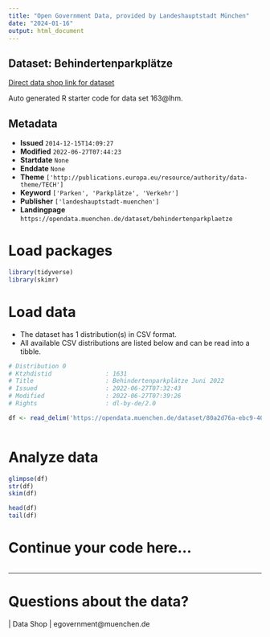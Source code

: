 ```yaml
---
title: "Open Government Data, provided by Landeshauptstadt München"
date: "2024-01-16"
output: html_document
---
```


## Dataset: Behindertenparkplätze

[Direct data shop link for dataset](https://opendata.muenchen.de/dataset/behindertenparkplaetze)

Auto generated R starter code for data set 163@lhm.

## Metadata

- **Issued** `2014-12-15T14:09:27`
- **Modified** `2022-06-27T07:44:23`
- **Startdate** `None`
- **Enddate** `None`
- **Theme** `['http://publications.europa.eu/resource/authority/data-theme/TECH']`
- **Keyword** `['Parken', 'Parkplätze', 'Verkehr']`
- **Publisher** `['landeshauptstadt-muenchen']`
- **Landingpage** `https://opendata.muenchen.de/dataset/behindertenparkplaetze`


# Load packages

```r

library(tidyverse)
library(skimr)

```

# Load data

-   The dataset has 1 distribution(s) in CSV format.
-   All available CSV distributions are listed below and can be read into a tibble.

```r

# Distribution 0
# Ktzhdistid               : 1631
# Title                    : Behindertenparkplätze Juni 2022
# Issued                   : 2022-06-27T07:32:43
# Modified                 : 2022-06-27T07:39:26
# Rights                   : dl-by-de/2.0

df <- read_delim('https://opendata.muenchen.de/dataset/80a2d76a-ebc9-40b5-b54c-b5c8af9df65f/resource/c1166a5a-5764-47e1-92bb-2d63dab785eb/download/220624_behindertenparkplaetze_muenchen.csv')



```

# Analyze data

```r

glimpse(df)
str(df)
skim(df)

head(df)
tail(df)

```

# Continue your code here...

```r

```

------------------------------------------------------------------------

# Questions about the data?

 | Data Shop | egovernment@muenchen.de
